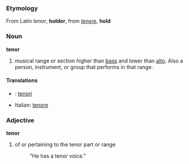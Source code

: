 ===Etymology===
From Latin ''tenor'', '''holder''', from ''[[tenere]]'', '''hold'''

===Noun===
'''tenor'''

# musical range or section higher than [[bass]] and lower than [[alto]].  Also a person, instrument, or group that performs in that range.

====Translations====
*{{msg:fi}}: [[tenori]]
*Italian:  [[tenore]]

===Adjective===
'''tenor'''

# of or pertaining to the tenor part or range
#: "He has a tenor voice."